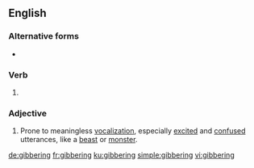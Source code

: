 ==English==

===Alternative forms===
* {{l|en|jibbering}}

===Verb===
{{head|en|present participle}}

# {{present participle of|gibber|lang=en|nocat=1}}

===Adjective===
{{en-adj}}

# Prone to meaningless [[vocalization]], especially [[excited]] and [[confused]] utterances, like a [[beast]] or [[monster]].

[[de:gibbering]]
[[fr:gibbering]]
[[ku:gibbering]]
[[simple:gibbering]]
[[vi:gibbering]]